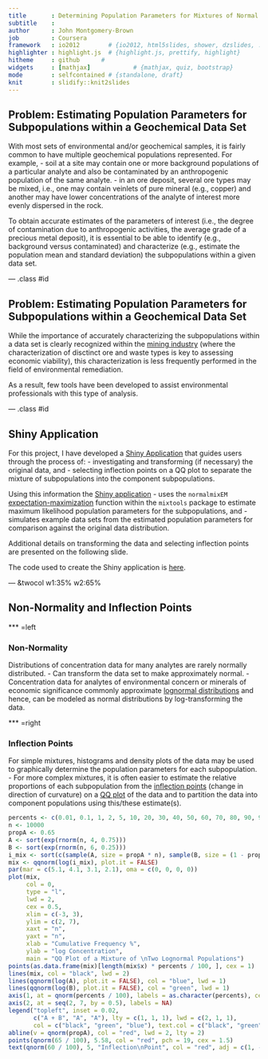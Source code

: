 ```yaml
---
title       : Determining Population Parameters for Mixtures of Normal Distributions
subtitle    : 
author      : John Montgomery-Brown
job         : Coursera
framework   : io2012        # {io2012, html5slides, shower, dzslides, ...}
highlighter : highlight.js  # {highlight.js, prettify, highlight}
hitheme     : github      # 
widgets     : [mathjax]            # {mathjax, quiz, bootstrap}
mode        : selfcontained # {standalone, draft}
knit        : slidify::knit2slides
---
```


## Problem: Estimating Population Parameters for Subpopulations within a Geochemical Data Set

With most sets of environmental and/or geochemical samples, it is fairly common to have multiple geochemical populations represented. For example, 
- soil at a site may contain one or more background populations of a particular analyte and also be contaminated by an anthropogenic population of the same analyte.
- in an ore deposit, several ore types may be mixed, i.e., one may contain veinlets of pure mineral (e.g., copper) and another may have lower concentrations of the analyte of interest more evenly dispersed in the rock.

To obtain accurate estimates of the parameters of interest (i.e., the degree of contamination due to anthropogenic activities, the average grade of a precious metal deposit), it is essential to be able to identify (e.g., background versus contaminated) and characterize (e.g., estimate the population mean and standard deviation) the subpopulations within a given data set.

--- .class #id 

## Problem: Estimating Population Parameters for Subpopulations within a Geochemical Data Set

While the importance of accurately characterizing the subpopulations within a data set is clearly recognized within the [mining industry](http://books.google.com/books?id=oo7rCrFQJksC&pg=PA173&lpg=PA173&dq=mixture+normal+distributions+sinclair&source=bl&ots=-uBTeXjIR4&sig=KZxWDsCq7BJbroM5FFoVk3kHFjs&hl=en&sa=X&ei=txlxVLWnJIj9iAKjq4G4BA&ved=0CC4Q6AEwAw#v=onepage&q=mixture%20normal%20distributions%20sinclair&f=false) (where the characterization of disctinct ore and waste types is key to assessing economic viability), this characterization is less frequently performed in the field of environmental remediation. 

As a result, few tools have been developed to assist environmental professionals with this type of analysis. 

--- .class #id 

## Shiny Application

For this project, I have developed a [Shiny Application](https://jmbekd.shinyapps.io/Developing_Data_Projects/) that guides users through the process of:
- investigating and transforming (if necessary) the original data, and 
- selecting inflection points on a QQ plot to separate the mixture of subpopulations into the component subpopulations.

Using this information the [Shiny application](https://jmbekd.shinyapps.io/Developing_Data_Projects/) 
- uses the `normalmixEM` [expectation-maximization](http://en.wikipedia.org/wiki/Expectation%E2%80%93maximization_algorithm) function within the `mixtools` package to estimate maximum likelihood population parameters for the subpopulations, and 
- simulates example data sets from the estimated population parameters for comparison against the original data distribution. 

Additional details on transforming the data and selecting inflection points are presented on the following slide.

The code used to create the Shiny application is [here](https://github.com/jmbekd/Developing_Data_Projects/).

--- &twocol w1:35% w2:65%

## Non-Normality and Inflection Points 

*** =left 

### Non-Normality

Distributions of concentration data for many analytes are rarely normally distributed.
- Can transform the data set to make approximately normal.
- Concentration data for analytes of environmental concern or minerals of economic significance commonly approximate [lognormal distributions](http://en.wikipedia.org/wiki/Log-normal_distribution) and hence, can be modeled as normal distributions by log-transforming the data.

*** =right 

### Inflection Points

For simple mixtures, histograms and density plots of the data may be used to graphically determine the population parameters for each subpopulation. 
- For more complex mixtures, it is often easier to estimate the relative proportions of each subpopulation from the [inflection points](http://en.wikipedia.org/wiki/Inflection_point) (change in direction of curvature) on a [QQ plot](http://en.wikipedia.org/wiki/Q%E2%80%93Q_plot) of the data and to partition the data into component populations using this/these estimate(s).

```r
percents <- c(0.01, 0.1, 1, 2, 5, 10, 20, 30, 40, 50, 60, 70, 80, 90, 95, 98, 99, 99.9, 99.99)
n <- 10000
propA <- 0.65
A <- sort(exp(rnorm(n, 4, 0.75)))
B <- sort(exp(rnorm(n, 6, 0.25)))
i_mix <- sort(c(sample(A, size = propA * n), sample(B, size = (1 - propA) * n)))
mix <- qqnorm(log(i_mix), plot.it = FALSE)
par(mar = c(5.1, 4.1, 3.1, 2.1), oma = c(0, 0, 0, 0))
plot(mix, 
     col = 0, 
     type = "l",
     lwd = 2,
     cex = 0.5, 
     xlim = c(-3, 3), 
     ylim = c(2, 7), 
     xaxt = "n",
     yaxt = "n",
     xlab = "Cumulative Frequency %", 
     ylab = "log Concentration",
     main = "QQ Plot of a Mixture of \nTwo Lognormal Populations")
points(as.data.frame(mix)[length(mix$x) * percents / 100, ], cex = 1)
lines(mix, col = "black", lwd = 2)
lines(qqnorm(log(A), plot.it = FALSE), col = "blue", lwd = 1)
lines(qqnorm(log(B), plot.it = FALSE), col = "green", lwd = 1)
axis(1, at = qnorm(percents / 100), labels = as.character(percents), cex.axis = 0.6)
axis(2, at = seq(2, 7, by = 0.5), labels = NA)
legend("topleft", inset = 0.02, 
       c("A + B", "A", "A"), lty = c(1, 1, 1), lwd = c(2, 1, 1), 
       col = c("black", "green", "blue"), text.col = c("black", "green", "blue"), bty = "n", cex = 0.8)
abline(v = qnorm(propA), col = "red", lwd = 2, lty = 2)
points(qnorm(65 / 100), 5.58, col = "red", pch = 19, cex = 1.5)
text(qnorm(60 / 100), 5, "Inflection\nPoint", col = "red", adj = c(1, -0.70), cex = 0.8)
```



